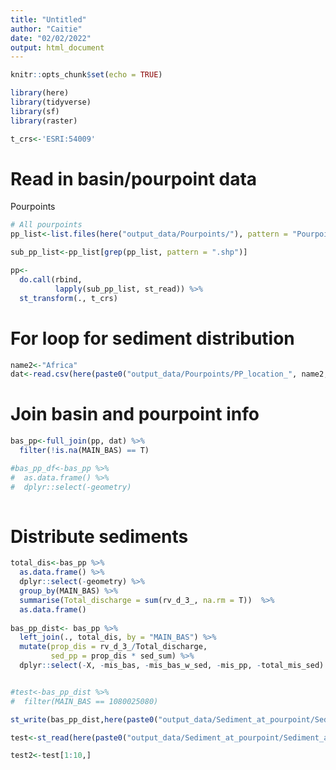 ```yaml
---
title: "Untitled"
author: "Caitie"
date: "02/02/2022"
output: html_document
---
```


```r
knitr::opts_chunk$set(echo = TRUE)
```

```r
library(here)
library(tidyverse)
library(sf)
library(raster)

t_crs<-'ESRI:54009'
```
# Read in basin/pourpoint data

Pourpoints

```r
# All pourpoints
pp_list<-list.files(here("output_data/Pourpoints/"), pattern = "Pourpoints", full.names = T)

sub_pp_list<-pp_list[grep(pp_list, pattern = ".shp")]

pp<-
  do.call(rbind,
          lapply(sub_pp_list, st_read)) %>% 
  st_transform(., t_crs)
```


# For loop for sediment distribution
```r
name2<-"Africa"
dat<-read.csv(here(paste0("output_data/Pourpoints/PP_location_", name2, ".csv")))
```

# Join basin and pourpoint info

```r
bas_pp<-full_join(pp, dat) %>% 
  filter(!is.na(MAIN_BAS) == T)

#bas_pp_df<-bas_pp %>% 
#  as.data.frame() %>% 
#  dplyr::select(-geometry)
  
```
# Distribute sediments

```r
total_dis<-bas_pp %>% 
  as.data.frame() %>% 
  dplyr::select(-geometry) %>% 
  group_by(MAIN_BAS) %>% 
  summarise(Total_discharge = sum(rv_d_3_, na.rm = T))  %>% 
  as.data.frame()
  
bas_pp_dist<- bas_pp %>% 
  left_join(., total_dis, by = "MAIN_BAS") %>% 
  mutate(prop_dis = rv_d_3_/Total_discharge,
         sed_pp = prop_dis * sed_sum) %>% 
  dplyr::select(-X, -mis_bas, -mis_bas_w_sed, -mis_pp, -total_mis_sed)


#test<-bas_pp_dist %>% 
#  filter(MAIN_BAS == 1080025080)

```

```r
st_write(bas_pp_dist,here(paste0("output_data/Sediment_at_pourpoint/Sediment_at_pourpoint_", name2,".shp")), delete = T)
```

```r
test<-st_read(here(paste0("output_data/Sediment_at_pourpoint/Sediment_at_pourpoint_", name2,".shp")))

test2<-test[1:10,]
```

